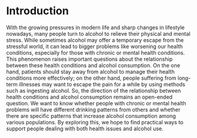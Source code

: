 # Introduction

With the growing pressures in modern life and sharp changes in lifestyle nowadays, many people turn to alcohol to relieve their physical and mental stress. While sometimes alcohol may offer a temporary escape from the stressful world, it can lead to bigger problems like worsening our health conditions, especially for those with chronic or mental health conditions. This phenomenon raises important questions about the relationship between these health conditions and alcohol consumption. On the one hand, patients should stay away from alcohol to manage their health conditions more effectively; on the other hand, people suffering from long-term illnesses may want to escape the pain for a while by using methods such as ingesting alcohol. So, the direction of the relationship between health conditions and alcohol consumption remains an open-ended question. We want to know whether people with chronic or mental health problems will have different drinking patterns from others and whether there are specific patterns that increase alcohol consumption among various populations. By exploring this, we hope to find practical ways to support people dealing with both health issues and alcohol use.

